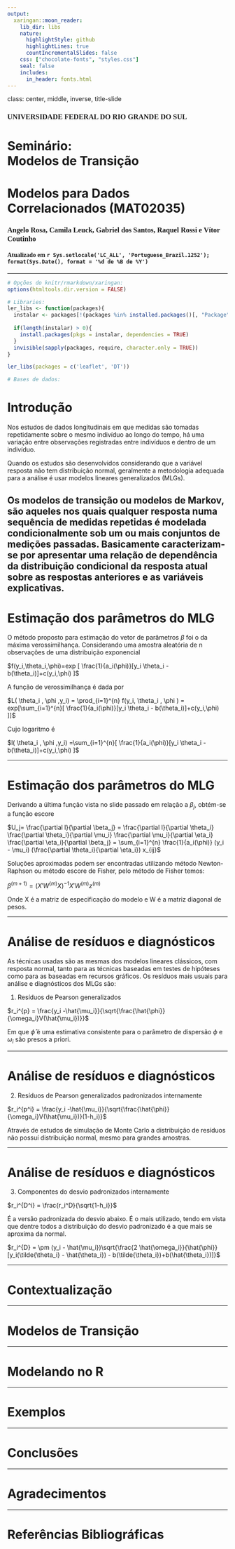 ---
output:
  xaringan::moon_reader:
    lib_dir: libs
    nature:
      highlightStyle: github
      highlightLines: true
      countIncrementalSlides: false
    css: ["chocolate-fonts", "styles.css"]
    seal: false
    includes:
      in_header: fonts.html
---

class: center, middle, inverse, title-slide

<h3 style = "font-family: Abel; vertical-align: top;">UNIVERSIDADE FEDERAL DO RIO GRANDE DO SUL</h4>

<h1 id="h1-capa">Seminário:<br/>Modelos de Transição</h1>

<h1 id="h1-capa">Modelos para Dados Correlacionados (MAT02035)</h1>

<h3 style = "font-family: Abel;">Angelo Rosa, Camila Leuck, Gabriel dos Santos, Raquel Rossi e Vítor Coutinho</h3>

<h4 style = "font-family: Abel;">Atualizado em `r Sys.setlocale('LC_ALL', 'Portuguese_Brazil.1252'); format(Sys.Date(), format = '%d de %B de %Y')`</h2>

---

```{r prep, include=FALSE}
# Opções do knitr/rmarkdown/xaringan:
options(htmltools.dir.version = FALSE)

# Libraries:
ler_libs <- function(packages){
  instalar <- packages[!(packages %in% installed.packages()[, "Package"])]
  
  if(length(instalar) > 0){
    install.packages(pkgs = instalar, dependencies = TRUE)
  }
  invisible(sapply(packages, require, character.only = TRUE))
}

ler_libs(packages = c('leaflet', 'DT'))

# Bases de dados:

```

# Introdução
Nos estudos de dados longitudinais em que medidas são tomadas repetidamente sobre o mesmo indivíduo ao longo do tempo, há uma variação entre observações registradas entre indivíduos e dentro de um indivíduo.

Quando os estudos são desenvolvidos considerando que a variável resposta não tem distribuição normal, geralmente a metodologia adequada para a análise é usar modelos lineares generalizados (MLGs).

Os modelos de transição ou modelos de Markov, são aqueles nos quais qualquer resposta numa sequência de medidas repetidas é modelada condicionalmente sob um ou mais conjuntos de medições passadas. Basicamente caracterizam-se por apresentar uma relação de dependência da distribuição condicional da resposta atual sobre as respostas anteriores e as variáveis explicativas.
---

# Estimação dos parâmetros do MLG
O método proposto para estimação do vetor de parâmetros $\beta$ foi o da máxima verossimilhança. Considerando uma amostra aleatória de n observações de uma distribuição exponencial


$f(y_i,\theta_i,\phi)=exp [ \frac{1}{a_i(\phi)}[y_i \theta_i - b(\theta_i)]+c(y_i,\phi) ]$

A função de verossimilhança é dada por

$L( \theta_i , \phi ,y_i) = \prod_{i=1}^{n} f(y_i, \theta_i , \phi ) = exp[\sum_{i=1}^{n}[ \frac{1}{a_i(\phi)}[y_i \theta_i - b(\theta_i)]+c(y_i,\phi) ]]$

Cujo logaritmo é

$l( \theta_i , \phi ,y_i) =\sum_{i=1}^{n}[ \frac{1}{a_i(\phi)}[y_i \theta_i - b(\theta_i)]+c(y_i,\phi) ]$

---

# Estimação dos parâmetros do MLG

Derivando a última função vista no slide passado em relação a $\beta_j$, obtém-se a função escore

$U_j= \frac{\partial l}{\partial \beta_j} = \frac{\partial l}{\partial \theta_i} \frac{\partial \theta_i}{\partial \mu_i} \frac{\partial \mu_i}{\partial \eta_i} \frac{\partial \eta_i}{\partial \beta_j} = \sum_{i=1}^{n} \frac{1}{a_i(\phi)} (y_i - \mu_i) (\frac{\partial \theta_i}{\partial \eta_i}) x_{ij}$

Soluções aproximadas podem ser encontradas utilizando método Newton-Raphson ou método escore de Fisher, pelo método de Fisher temos:

$\beta^{(m+1)} = (X'W^{(m)}X)^{-1} X'W^{(m)}z^{(m)}$

Onde X é a matriz de especificação do modelo e W é a matriz diagonal de pesos.

---

# Análise de resíduos e diagnósticos
As técnicas usadas são as mesmas dos modelos lineares clássicos, com resposta normal, tanto para as técnicas baseadas em testes de hipóteses como para as baseadas em recursos gráficos. Os resíduos mais usuais para análise e diagnósticos dos MLGs são:

1) Resíduos de Pearson generalizados

$r_i^{p} = \frac{y_i -\hat{\mu_i}}{\sqrt{\frac{\hat{\phi}}{\omega_i}V(\hat{\mu_i})}}$

Em que $\hat{\phi}$ é uma estimativa consistente para o parâmetro de dispersão $\phi$ e $\omega_i$ são presos a priori.

---

# Análise de resíduos e diagnósticos

2) Resíduos de Pearson generalizados padronizados internamente

$r_i^{p^i} = \frac{y_i -\hat{\mu_i}}{\sqrt{\frac{\hat{\phi}}{\omega_i}V(\hat{\mu_i})}(1-h_i)}$

Através de estudos de simulação de Monte Carlo a distribuição de resíduos não possuí distribuição normal, mesmo para grandes amostras.

---

# Análise de resíduos e diagnósticos

3) Componentes do desvio padronizados internamente

$r_i^{D^i} = \frac{r_i^D}{\sqrt{1-h_i}}$

É a versão padronizada do desvio abaixo. É o mais utilizado, tendo em vista que dentre todos a distribuição do desvio padronizado é a que mais se aproxima da normal.

$r_i^{D} = \pm (y_i - \hat{\mu_i})\sqrt{\frac{2 \hat{\omega_i}}{\hat{\phi}}[y_i(\tilde{\theta_i} - \hat{\theta_i}) - b(\tilde{\theta_i})+b(\hat{\theta_i})]}$

---

# Contextualização

---

# Modelos de Transição

---

# Modelando no R

---

# Exemplos

---

# Conclusões

---

# Agradecimentos

---

# Referências Bibliográficas
